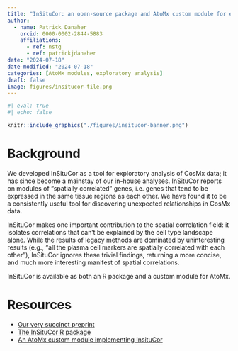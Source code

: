 ```yaml
---
title: "InSituCor: an open-source package and AtoMx custom module for exploratory data analysis"
author:
  - name: Patrick Danaher
    orcid: 0000-0002-2844-5883
    affiliations:
      - ref: nstg
      - ref: patrickjdanaher
date: "2024-07-18"
date-modified: "2024-07-18"
categories: [AtoMx modules, exploratory analysis]
draft: false
image: figures/insitucor-tile.png
---
```


```r
#| eval: true
#| echo: false

knitr::include_graphics("./figures/insitucor-banner.png")
```

# Background 

We developed InSituCor as a tool for exploratory analysis of CosMx data; it has since become a mainstay
of our in-house analyses. 
InSituCor reports on modules of "spatially correlated" genes, i.e. genes that tend to be 
expressed in the same tissue regions as each other. 
We have found it to be a consistently useful tool for discovering unexpected relationships in CosMx data.

InSituCor makes one important contribution to the spatial correlation field: it isolates 
correlations that can't be explained by the cell type landscape alone. 
While the results of legacy methods are dominated by uninteresting results 
(e.g., "all the plasma cell markers are spatially correlated with each other"),
InSituCor ignores these trivial findings, returning a more concise, and much more interesting
manifest of spatial correlations. 

InSituCor is available as both an R package and a custom module for AtoMx. 

# Resources

- [Our very succinct preprint](https://www.biorxiv.org/content/10.1101/2023.09.19.558514v1){target="_blank"}
- [The InSituCor R package](https://github.com/Nanostring-Biostats/insitucor){target="_blank"}
- [An AtoMx custom module implementing InsituCor](https://github.com/Nanostring-Biostats/CosMx-Analysis-Scratch-Space/tree/Main/_code/insitucor-custom-module){target="_blank"}
